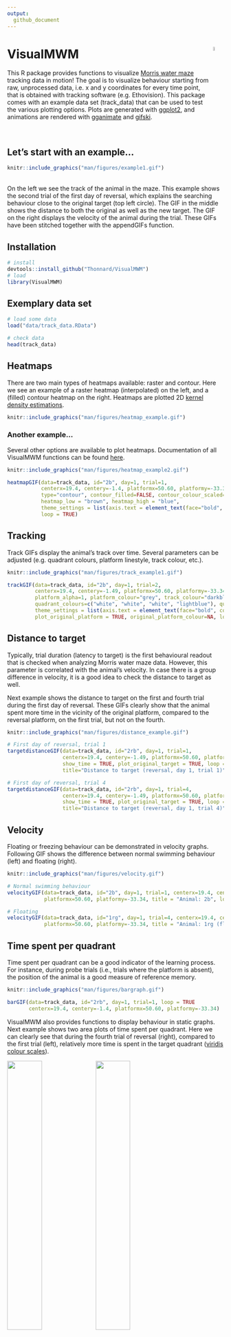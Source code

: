 ```yaml
---
output:
  github_document
---
```


<!-- README.md is generated from README.Rmd. -->

# VisualMWM <img src="man/figures/logo.gif" align="right" width="5%"/>
This R package provides functions to visualize [Morris water maze](https://en.wikipedia.org/wiki/Morris_water_navigation_task) tracking data in motion! The goal is to visualize behaviour starting from raw, unprocessed data, i.e. x and y coordinates for every time point, that is obtained with tracking software (e.g. Ethovision). This package comes with an example data set (track_data) that can be used to test the various plotting options. Plots are generated with [ggplot2](https://ggplot2.tidyverse.org/), and animations are rendered with [gganimate](https://gganimate.com/articles/gganimate.html) and [gifski](https://gif.ski/). 

<br>

## Let's start with an example...
```r
knitr::include_graphics("man/figures/example1.gif") 
```

<br>
On the left we see the track of the animal in the maze. This example shows the second trial of the first day of reversal, which explains the searching behaviour close to the original target (top left circle). The GIF in the middle shows the distance to both the original as well as the new target. The GIF on the right displays the velocity of the animal during the trial. These GIFs have been stitched together with the appendGIFs function.
<br> 

## Installation
```r
# install
devtools::install_github("Thonnard/VisualMWM")
# load
library(VisualMWM)
```

## Exemplary data set
```r
# load some data
load("data/track_data.RData")
```

```r
# check data
head(track_data)
```

## Heatmaps
There are two main types of heatmaps available: raster and contour. Here we see an example of a raster heatmap (interpolated) on the left, and a (filled) contour heatmap on the right. Heatmaps are plotted 2D [kernel density estimations](https://en.wikipedia.org/wiki/Kernel_density_estimation). 

```r
knitr::include_graphics("man/figures/heatmap_example.gif") 
```


### Another example...
Several other options are available to plot heatmaps. Documentation of all VisualMWM functions can be found [here](https://rdrr.io/github/Thonnard/VisualMWM/man/).

```r
knitr::include_graphics("man/figures/heatmap_example2.gif") 
```

```r
heatmapGIF(data=track_data, id="2b", day=1, trial=1, 
           centerx=19.4, centery=-1.4, platformx=50.60, platformy=-33.34,
           type="contour", contour_filled=FALSE, contour_colour_scaled=TRUE, 
           heatmap_low = "brown", heatmap_high = "blue",
           theme_settings = list(axis.text = element_text(face="bold", color="brown", size=16)),
           loop = TRUE)
```


## Tracking
Track GIFs display the animal's track over time. Several parameters can be adjusted (e.g. quadrant colours, platform linestyle, track colour, etc.).

```r
knitr::include_graphics("man/figures/track_example1.gif") 
```

```r
trackGIF(data=track_data, id="2b", day=1, trial=2,
         centerx=19.4, centery=-1.49, platformx=50.60, platformy=-33.34, 
         platform_alpha=1, platform_colour="grey", track_colour="darkblue", track_alpha=0.35, 
         quadrant_colours=c("white", "white", "white", "lightblue"), quadrants_alpha = 0.4,
         theme_settings = list(axis.text = element_text(face="bold", color="black", size=16)),
         plot_original_platform = TRUE, original_platform_colour=NA, loop = TRUE)
```

## Distance to target
Typically, trial duration (latency to target) is the first behavioural readout that is checked when analyzing Morris water maze data. However, this parameter is correlated with the animal's velocity. In case there is a group difference in velocity, it is a good idea to check the distance to target as well. 

Next example shows the distance to target on the first and fourth trial during the first day of reversal. These GIFs clearly show that the animal spent more time in the vicinity of the original platform, compared to the reversal platform, on the first trial, but not on the fourth.

```r
knitr::include_graphics("man/figures/distance_example.gif") 
```

```r
# First day of reversal, trial 1
targetdistanceGIF(data=track_data, id="2rb", day=1, trial=1, 
                  centerx=19.4, centery=-1.49, platformx=50.60, platformy=-33.34,
                  show_time = TRUE, plot_original_target = TRUE, loop = TRUE,
                  title="Distance to target (reversal, day 1, trial 1)")

# First day of reversal, trial 4
targetdistanceGIF(data=track_data, id="2rb", day=1, trial=4, 
                  centerx=19.4, centery=-1.49, platformx=50.60, platformy=-33.34,
                  show_time = TRUE, plot_original_target = TRUE, loop = TRUE,
                  title="Distance to target (reversal, day 1, trial 4)")
```

## Velocity
Floating or freezing behaviour can be demonstrated in velocity graphs. Following GIF shows the difference between normal swimming behaviour (left) and floating (right). 

```r
knitr::include_graphics("man/figures/velocity.gif") 
```

```r
# Normal swimming behaviour
velocityGIF(data=track_data, id="2b", day=1, trial=1, centerx=19.4, centery=-1.4, 
            platformx=50.60, platformy=-33.34, title = "Animal: 2b", loop = TRUE)

# Floating
velocityGIF(data=track_data, id="1rg", day=1, trial=4, centerx=19.4, centery=-1.4, 
            platformx=50.60, platformy=-33.34, title = "Animal: 1rg (floating)", loop = TRUE)
```

## Time spent per quadrant
Time spent per quadrant can be a good indicator of the learning process. For instance, during probe trials (i.e., trials where the platform is absent), the position of the animal is a good measure of reference memory. 

```r
knitr::include_graphics("man/figures/bargraph.gif") 
```

```r
barGIF(data=track_data, id="2rb", day=1, trial=1, loop = TRUE
       centerx=19.4, centery=-1.4, platformx=50.60, platformy=-33.34)
```

VisualMWM also provides functions to display behaviour in static graphs. Next example shows two area plots of time spent per quadrant. Here we can clearly see that during the fourth trial of reversal (right), compared to the first trial (left), relatively more time is spent in the target quadrant ([viridis colour scales](https://cran.r-project.org/web/packages/viridis/vignettes/intro-to-viridis.html)).

<img width="40%" src="man/figures/areaQuadrantTime_trial_1.jpeg"/>
<img width="40%" src="man/figures/areaQuadrantTime_trial_4.jpeg"/>

```r
# Reversal, trial 1
areaQuadrantTime(data=track_data, id="1w", day=1, trial=1, device="jpeg",
                 centerx=19.4, centery=-1.4, radius=75, platformx=50.60, platformy=-33.34, platformradius=7.5)

# Reveral, trial 4
areaQuadrantTime(data=track_data, id="1w", day=1, trial=4, device="jpeg",
                 centerx=19.4, centery=-1.4, radius=75, platformx=50.60, platformy=-33.34, platformradius=7.5)
```

## Merge data
VisualMWM also provides a function to merge raw data files (e.g. of different subjects, trials,...). This function is written based on Ethovision raw data output that contains extra information above the actual tracking data. Here is an example for csv files (examples are provided in tests/csv_merge):

```r
mergeCOORD(startData=39,rowID=34, rowDay=35, rowTrial=32, rowGroup="FOO", filetype = "csv")
```

This code produces an csv output file that contains following information (group information was added later as an example):

```r
head(track_data, n=3)
tail(track_data, n=3)
```

## Workflow
(under construction...)

